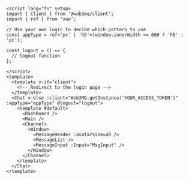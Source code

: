 ```vue
<script lang="ts" setup>
import { Client } from '@web3mq/client';
import { ref } from 'vue';

// Use your own logic to decide which pattern to use
const appType = ref<'pc' | 'h5'>(window.innerWidth <= 600 ? 'h5' : 'pc');

const logout = () => {
  // logout function
};

</script>
<template>
  <template v-if="client">
    <!-- Redirect to the login page -->
  </template>
  <Chat v-else :client="Web3MQ.getInstance('YOUR_ACCESS_TOKEN')" :appType="appType" @logout="logout">
    <template #default>
      <DashBoard />
      <Main />
      <Channel>
        <Window>
          <MessageHeader :avatarSize=40 />
          <MessageList />
          <MessageInput :Input="MsgInput" />
        </Window>
      </Channel>
    </template>
  </Chat>
</template>
```